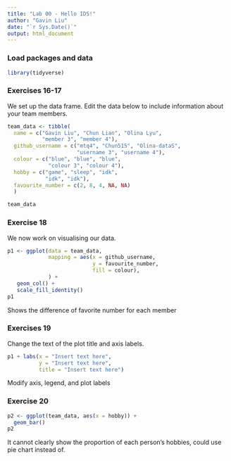 ```yaml
---
title: "Lab 00 - Hello IDS!"
author: "Gavin Liu"
date: "`r Sys.Date()`"
output: html_document
---
```


### Load packages and data

```r
library(tidyverse) 
```

### Exercises 16-17

We set up the data frame. Edit the data below to include information about your team members.

```r
team_data <- tibble(
  name = c("Gavin Liu", "Chun Lian", "Olina Lyu", 
           "member 3", "member 4"),
  github_username = c("mtq4", "Chun515", "Olina-dataS", 
                      "username 3", "username 4"), 
  colour = c("blue", "blue", "blue", 
             "colour 3", "colour 4"),
  hobby = c("game", "sleep", "idk", 
            "idk", "idk"),
  favourite_number = c(2, 8, 4, NA, NA)
  )

team_data
```

### Exercise 18

We now work on visualising our data. 

```r
p1 <- ggplot(data = team_data, 
             mapping = aes(x = github_username, 
                           y = favourite_number,
                           fill = colour), 
             ) +
   geom_col() +
   scale_fill_identity()
p1
```


Shows the difference of favorite number for each member

### Exercises 19

Change the text of the plot title and axis labels.

```r
p1 + labs(x = "Insert text here", 
          y = "Insert text here",
          title = "Insert text here")
```

Modify axis, legend, and plot labels


### Exercise 20

```r
p2 <- ggplot(team_data, aes(x = hobby)) +
  geom_bar()
p2
```

It cannot clearly show the proportion of each person's hobbies, could use pie chart instead of.

